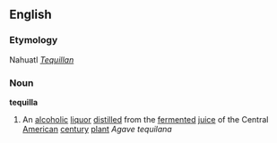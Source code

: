 ==English==
===Etymology===
Nahuatl ''[[Tequillan]]''
===Noun===
{{wikipedia}}
'''tequilla'''
#An [[alcoholic]] [[liquor]] [[distilled]] from the [[ferment]]ed [[juice]] of the Central [[American]] [[century]] [[plant]] ''Agave tequilana''